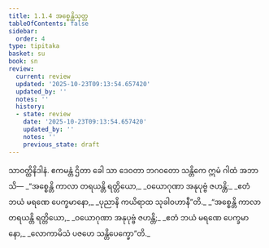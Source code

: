 ```yaml
---
title: 1.1.4 အစ္စေန္တိသုတ္တ
tableOfContents: false
sidebar:
  order: 4
type: tipitaka
basket: su
book: sn
review:
  current: review
  updated: '2025-10-23T09:13:54.657420'
  updated_by: ''
  notes: ''
  history:
  - state: review
    date: '2025-10-23T09:13:54.657420'
    updated_by: ''
    notes: ''
    previous_state: draft
---
```



<ReviewStatus review={frontmatter.review} showDetails={true} />

<HypothesisAnnotation frontmatter={frontmatter} />

<DynamicBreadcrumb />

<Division number="4" book="sn" e="ch" v="18" p="280">

<Paragraph number="13" book="sn">
သာဝတ္ထိနိဒါနံ. ဧကမန္တံ ဌိတာ ခေါ သာ ဒေဝတာ ဘဂဝတော သန္တိကေ ဣမံ ဂါထံ အဘာသိ—
</Paragraph>

<Paragraph number="14" type="verses" book="sn">
_“အစ္စေန္တိ ကာလာ တရယန္တိ ရတ္တိယော,_  
_ဝယောဂုဏာ အနုပုဗ္ဗံ ဇဟန္တိ;_  
_ဧတံ ဘယံ မရဏေ ပေက္ခမာနော,_  
_ပုညာနိ ကယိရာထ သုခါဝဟာနီ”တိ._  

</Paragraph>

<Paragraph number="15" type="verses" book="sn">
_“အစ္စေန္တိ ကာလာ တရယန္တိ ရတ္တိယော,_  
_ဝယောဂုဏာ အနုပုဗ္ဗံ ဇဟန္တိ;_  
_ဧတံ ဘယံ မရဏေ ပေက္ခမာနော,_  
_လောကာမိသံ ပဇဟေ သန္တိပေက္ခော”တိ._
</Paragraph>
</Division>